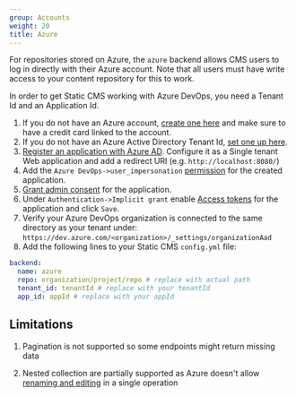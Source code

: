 ```yaml
---
group: Accounts
weight: 20
title: Azure
---
```


For repositories stored on Azure, the `azure` backend allows CMS users to log in directly with their Azure account. Note that all users must have write access to your content repository for this to work.

In order to get Static CMS working with Azure DevOps, you need a Tenant Id and an Application Id.

1. If you do not have an Azure account, [create one here](https://azure.microsoft.com/en-us/free/?WT.mc_id=A261C142F) and make sure to have a credit card linked to the account.
2. If you do not have an Azure Active Directory Tenant Id, [set one up here](https://docs.microsoft.com/en-us/azure/active-directory/develop/quickstart-create-new-tenant).
3. [Register an application with Azure AD](https://docs.microsoft.com/en-us/azure/active-directory/develop/quickstart-register-app). Configure it as a Single tenant Web application and add a redirect URI (e.g. `http://localhost:8080/`)
4. Add the `Azure DevOps->user_impersonation` [permission](https://docs.microsoft.com/en-us/azure/active-directory/develop/quickstart-configure-app-access-web-apis#add-permissions-to-access-your-web-api) for the created application.
5. [Grant admin consent](https://docs.microsoft.com/en-us/azure/active-directory/develop/quickstart-configure-app-access-web-apis#admin-consent-button) for the application.
6. Under `Authentication->Implicit grant` enable [Access tokens](https://docs.microsoft.com/en-us/azure/active-directory/develop/access-tokens) for the application and click `Save`.
7. Verify your Azure DevOps organization is connected to the same directory as your tenant under: `https://dev.azure.com/<organization>/_settings/organizationAad`
8. Add the following lines to your Static CMS `config.yml` file:

```yaml
backend:
  name: azure
  repo: organization/project/repo # replace with actual path
  tenant_id: tenantId # replace with your tenantId
  app_id: appId # replace with your appId
```

## Limitations

1. Pagination is not supported so some endpoints might return missing data

2. Nested collection are partially supported as Azure doesn't allow [renaming and editing](https://docs.microsoft.com/en-us/rest/api/azure/devops/git/pushes/create?view=azure-devops-rest-6.1&source=docs#rename-a-file) in a single operation
